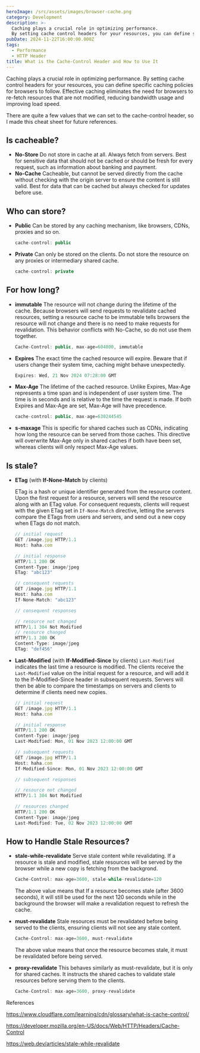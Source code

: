 ```yaml
---
heroImage: /src/assets/images/browser-cache.png
category: Development
description: >-
  Caching plays a crucial role in optimizing performance. 
  By setting cache control headers for your resources, you can define specific caching policies for browsers to follow. Effective caching eliminates the need for browsers to re-fetch resources that are not modified, reducing bandwidth usage and improving load speed.
pubDate: 2024-11-22T16:00:00.000Z
tags:
  - Performance
  - HTTP Header
title: What is the Cache-Control Header and How to Use It
---
```


Caching plays a crucial role in optimizing performance. By setting cache control headers for your resources, you can define specific caching policies for browsers to follow. Effective caching eliminates the need for browsers to re-fetch resources that are not modified, reducing bandwidth usage and improving load speed.

There are quite a few values that we can set to the cache-control header, so I made this cheat sheet for future references.

## Is cacheable?

- **No-Store**
  Do not store in cache at all. Always fetch from servers.
  Best for sensitive data that should not be cached or should be fresh for every request, such as information about banking and payment.
- **No-Cache**
  Cacheable, but cannot be served directly from the cache without checking with the origin server to ensure the content is still valid.
  Best for data that can be cached but always checked for updates before use.

## Who can store?

- **Public**
  Can be stored by any caching mechanism, like browsers, CDNs, proxies and so on.
  ```jsx
  cache-control: public
  ```
- **Private**
  Can only be stored on the clients. Do not store the resource on any proxies or intermediary shared cache.
  ```jsx
  cache-control: private
  ```

## For how long?

- **immutable**
  The resource will not change during the lifetime of the cache.
  Because browsers will send requests to revalidate cached resources, setting a resource cache to be immutable tells browsers the resource will not change and there is no need to make requests for revalidation.
  This behavior conflicts with No-Cache, so do not use them together.
  ```jsx
  Cache-Control: public, max-age=604800, immutable
  ```
- **Expires**
  The exact time the cached resource will expire. Beware that if users change their system time, caching might behave unexpectedly.
  ```jsx
  Expires: Wed, 21 Nov 2024 07:28:00 GMT
  ```
- **Max-Age**
  The lifetime of the cached resource. Unlike Expires, Max-Age represents a time span and is independent of user system time. The time is in seconds and is relative to the time the request is made. If both Expires and Max-Age are set, Max-Age will have precedence.
  ```jsx
  cache-control: public, max-age=630244545
  ```
- **s-maxage**
  This is specific for shared caches such as CDNs, indicating how long the resource can be served from those caches. This directive will overwrite Max-Age only in shared caches if both have been set, whereas clients will only respect Max-Age values.

## Is stale?

- **ETag** (with **If-None-Match** by clients)

  ETag is a hash or unique identifier generated from the resource content. Upon the first request for a resource, servers will send the resource along with an ETag value. For consequent requests, clients will request with the given ETag set in `If-None-Match` directive, letting the servers compare the ETags from users and servers, and send out a new copy when ETags do not match.

  ```jsx
  // initial request
  GET /image.jpg HTTP/1.1
  Host: haha.com

  // initial response
  HTTP/1.1 200 OK
  Content-Type: image/jpeg
  ETag: "abc123"

  // consequent requests
  GET /image.jpg HTTP/1.1
  Host: haha.com
  If-None-Match: "abc123"

  // consequent responses

  // resource not changed
  HTTP/1.1 304 Not Modified
  // resource changed
  HTTP/1.1 200 OK
  Content-Type: image/jpeg
  ETag: "def456"
  ```

- **Last-Modified** (with **If-Modified-Since** by clients)
  `Last-Modified` indicates the last time a resource is modified. The clients receive the `Last-Modified` value on the initial request for a resource, and will add it to the If-Modified-Since header in subsequent requests. Servers will then be able to compare the timestamps on servers and clients to determine if clients need new copies.

  ```jsx
  // initial request
  GET /image.jpg HTTP/1.1
  Host: haha.com

  // initial response
  HTTP/1.1 200 OK
  Content-Type: image/jpeg
  Last-Modified: Mon, 01 Nov 2023 12:00:00 GMT

  // subsequent requests
  GET /image.jpg HTTP/1.1
  Host: haha.com
  If-Modified-Since: Mon, 01 Nov 2023 12:00:00 GMT

  // subsequent responses

  // resource not changed
  HTTP/1.1 304 Not Modified

  // resources changed
  HTTP/1.1 200 OK
  Content-Type: image/jpeg
  Last-Modified: Tue, 02 Nov 2023 12:00:00 GMT

  ```

## How to Handle Stale Resources?

- **stale-while-revalidate**
  Serve stale content while revalidating. If a resource is stale and modified, stale resources will be served by the browser while a new copy is fetching from the backgrond.
  ```jsx
  Cache-Control: max-age=3600, stale-while-revalidate=120
  ```
  The above value means that If a resource becomes stale (after 3600 seconds), it will still be used for the next 120 seconds while in the background the browser will make a revalidation request to refresh the cache.
- **must-revalidate**
  Stale resources must be revalidated before being served to the clients, ensuring clients will not see any stale content.
  ```jsx
  Cache-Control: max-age=3600, must-revalidate
  ```
  The above value means that once the resource becomes stale, it must be revalidated before being served.
- **proxy-revalidate**
  This behaves similarly as must-revalidate, but it is only for shared caches. It instructs the shared caches to validate stale resources before serving them to the clients.

  ```jsx
  Cache-Control: max-age=3600, proxy-revalidate

  ```

References

https://www.cloudflare.com/learning/cdn/glossary/what-is-cache-control/

https://developer.mozilla.org/en-US/docs/Web/HTTP/Headers/Cache-Control

https://web.dev/articles/stale-while-revalidate
